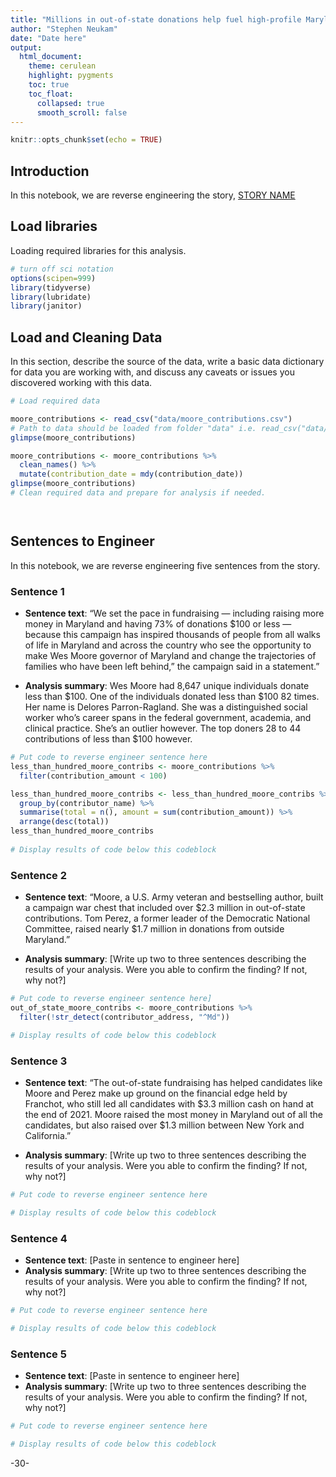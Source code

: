 ```yaml
---
title: "Millions in out-of-state donations help fuel high-profile Maryland Democratic governor candidates"
author: "Stephen Neukam"
date: "Date here"
output:
  html_document:
    theme: cerulean
    highlight: pygments
    toc: true
    toc_float:
      collapsed: true
      smooth_scroll: false
---
```


```r
knitr::opts_chunk$set(echo = TRUE)
```

## Introduction 

In this notebook, we are reverse engineering the story, [STORY NAME](STORY URL)

## Load libraries

Loading required libraries for this analysis.

```r
# turn off sci notation
options(scipen=999)
library(tidyverse)
library(lubridate)
library(janitor)

```

## Load and Cleaning Data

In this section, describe the source of the data, write a basic data dictionary for data you are working with, and discuss any caveats or issues you discovered working with this data. 

```r
# Load required data

moore_contributions <- read_csv("data/moore_contributions.csv")
# Path to data should be loaded from folder "data" i.e. read_csv("data/name_of_data.csv")
glimpse(moore_contributions)

moore_contributions <- moore_contributions %>% 
  clean_names() %>% 
  mutate(contribution_date = mdy(contribution_date))
glimpse(moore_contributions)
# Clean required data and prepare for analysis if needed. 




```

## Sentences to Engineer
In this notebook, we are reverse engineering five sentences from the story.

### Sentence 1

* **Sentence text**: “We set the pace in fundraising — including raising more money in Maryland and having 73% of donations $100 or less — because this campaign has inspired thousands of people from all walks of life in Maryland and across the country who see the opportunity to make Wes Moore governor of Maryland and change the trajectories of families who have been left behind,” the campaign said in a statement."

* **Analysis summary**: Wes Moore had 8,647 unique individuals donate less than $100. One of the individuals donated less than $100 82 times. Her name is Delores Parron-Ragland. She was a distinguished social worker who's career spans in the federal government, academia, and clinical practice. She's an outlier however. The top doners 28 to 44 contributions of less than $100 however. 
```r
# Put code to reverse engineer sentence here
less_than_hundred_moore_contribs <- moore_contributions %>% 
  filter(contribution_amount < 100)
```

```r
less_than_hundred_moore_contribs <- less_than_hundred_moore_contribs %>%
  group_by(contributor_name) %>% 
  summarise(total = n(), amount = sum(contribution_amount)) %>% 
  arrange(desc(total))
less_than_hundred_moore_contribs
  
# Display results of code below this codeblock

```

### Sentence 2

* **Sentence text**: “Moore, a U.S. Army veteran and bestselling author, built a campaign war chest that included over $2.3 million in out-of-state contributions. Tom Perez, a former leader of the Democratic National Committee, raised nearly $1.7 million in donations from outside Maryland.” 

* **Analysis summary**: [Write up two to three sentences describing the results of your analysis.  Were you able to confirm the finding? If not, why not?]

```r
# Put code to reverse engineer sentence here]
out_of_state_moore_contribs <- moore_contributions %>% 
  filter(!str_detect(contributor_address, "^Md"))

# Display results of code below this codeblock

```

### Sentence 3

* **Sentence text**: “The out-of-state fundraising has helped candidates like Moore and Perez make up ground on the financial edge held by Franchot, who still led all candidates with $3.3 million cash on hand at the end of 2021. Moore raised the most money in Maryland out of all the candidates, but also raised over $1.3 million between New York and California.”

* **Analysis summary**: [Write up two to three sentences describing the results of your analysis.  Were you able to confirm the finding? If not, why not?]

```r
# Put code to reverse engineer sentence here

# Display results of code below this codeblock

```

### Sentence 4

* **Sentence text**: [Paste in sentence to engineer here]
* **Analysis summary**: [Write up two to three sentences describing the results of your analysis.  Were you able to confirm the finding? If not, why not?]

```r
# Put code to reverse engineer sentence here

# Display results of code below this codeblock

```

### Sentence 5

* **Sentence text**: [Paste in sentence to engineer here]
* **Analysis summary**: [Write up two to three sentences describing the results of your analysis.  Were you able to confirm the finding? If not, why not?]

```r
# Put code to reverse engineer sentence here

# Display results of code below this codeblock

```

-30-